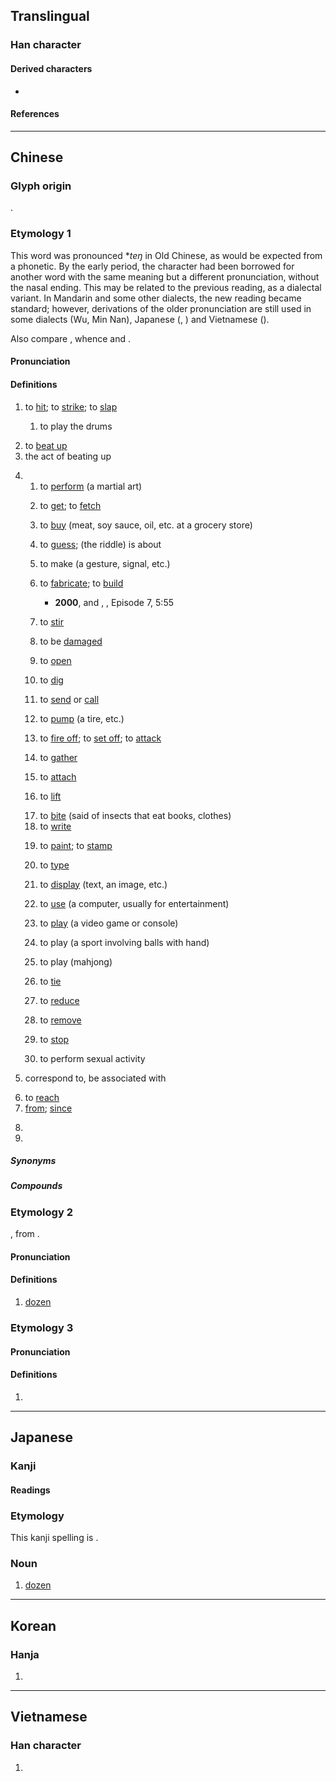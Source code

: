 {{character info/new}}
==Translingual==
{{stroke order|strokes=5}}

===Han character===
{{Han char|rn=64|rad=手|as=02|sn=5|four=51020|canj=QMN|ids=⿰扌丁}}

====Derived characters====
* {{l|mul|[[咑]], [[𭯾]], [[𪭫]], [[𭠢]], [[𨴆]], [[𫩿]]}}

====References====
{{Han ref|kx=0417.120|dkj=11781|dj=0763.130|hdz=31825.050|uh=6253}}

----

==Chinese==
{{zh-forms}}

===Glyph origin===
{{Han etym}}
{{Han compound|手|丁|c1=s|c2=p|alt1=扌|t1=hand|ls=psc}}.

===Etymology 1===
This word was pronounced *''teŋ'' in Old Chinese, as would be expected from a {{zh-l|丁}} phonetic. By the early {{w|Ming dynasty|Ming}} period, the character had been borrowed for another word with the same meaning but a different pronunciation, without the nasal ending. This may be related to the previous reading, as a dialectal variant. In Mandarin and some other dialects, the new reading became standard; however, derivations of the older pronunciation are still used in some dialects (Wu, Min Nan), Japanese ({{m|ja|ちょう|chō}}, {{m|ja|てい|tei}}) and Vietnamese ({{m|vi|đánh}}).

Also compare {{cog|mkh-pro|*dah|*dah ~ daʔ|to hit, to meet}}, whence {{cog|mnw|ဒး||tr=tɛ̀h|to hit (a mark), meet with, reach [goal], be correct, apposite, to fit}} and {{cog|km|ទះ||to slap, to strike}}.

====Pronunciation====
{{zh-pron
|m=dǎ
|m-s=da3
|dg=да2
|c=daa2
|c-t=a2
|g=
|h=pfs=tá;gd=da3
|j=
|mb=dǎ
|md=dā
|mn=táⁿ
|mn-t=da2
|w=2tan
|x=
|mc=y
|oc=y
|cat=v,n,conj,prep,part,pn
}}

====Definitions====
{{zh-hanzi}}

# to [[hit]]; to [[strike]]; to [[slap]]
#: {{zh-x|別 打 人。|Don't '''hit''' people.}}
#: {{zh-x|打 蚊子|to '''swat''' mosquitoes}}
## to play the drums
##: {{zh-x|打 鼓|to '''play''' the drums}}
# to [[beat up]]
# the act of beating up
#: {{zh-x|他 挨 了 一 頓 打。|He was beaten up.}}
# {{n-g|Used as a dummy verb to make a verbal phrase from a noun, including but not limited to:}}
## to [[perform]] (a martial art)
##: {{zh-x|打 太極拳|to perform Tai Chi}}
## to [[get]]; to [[fetch]]
##: {{zh-x|打 水|to '''get''' water}}
## to [[buy]] (meat, soy sauce, oil, etc. at a grocery store)
##: {{zh-x|打.醬油|to '''buy''' soy sauce}}
## to [[guess]]; (the riddle) is about
##: {{zh-x|打 一 人物|to '''guess''' a person}}
## to make (a gesture, signal, etc.)
##: {{zh-x|打 招呼|to say hello}}
##: {{zh-x|打 右燈|to put on the right turn signal (when driving)|C}}
## to [[fabricate]]; to [[build]]
##: {{zh-x|打 刀|to '''make''' a knife}}
##: {{zh-x|打 牆|to '''build''' a wall}}
##* '''2000''', {{w2|zh|梁左}} and {{lang|zh|梁歡}}, {{w2|zh|pref=《|閒人馬大姐|suf=》}}, Episode 7, 5:55
##*: {{zh-x|這 桌{zhuō‐}椅{yǐ‐}板凳 都 得{děi} 從新 打，太 麻煩{fan}。||M-BJ}}
## to [[stir]]
##: {{zh-x|打 算盤|to calculate with an abacus}}
##: {{zh-x|打 方向盤|to turn a steering wheel}}
## to be [[damaged]]
##: {{zh-x|碗 打 了|the bowl was '''broken'''}}
##: {{zh-x|雞飛蛋打|having lost everything}}
## to [[open]]
##: {{zh-x|打 帳子|to open (or set up) the bed curtains}}
##: {{zh-x|打開|to open}}
## to [[dig]]
##: {{zh-x|打 井|to '''dig''' a well}}
## to [[send]] or [[call]]
##: {{zh-x|打 電報|to '''send''' a telegraph}}
##: {{zh-x|打 電話|to '''call''' on the telephone}}
##: {{zh-x|打 手機|to '''call''' on the cellphone}}
## to [[pump]] (a tire, etc.)
##: {{zh-x|打 氣|to '''pump''' air into something}}
## {{lb|zh|involving|_|gunpowder}} to [[fire off]]; to [[set off]]; to [[attack]]
##: {{zh-x|打 槍|to '''fire''' a gun (mainly used in China)}}
##: {{zh-x|打 炮仗{zhang}|to '''set off''' a firecracker}}
## to [[gather]]
##: {{zh-x|打成一片|to get along well with everyone else}}
## to [[attach]]
##: {{zh-x|打.蠟|to wax}}
##: {{zh-x|打 補丁|to patch up}}
## to [[lift]]
##: {{zh-x|打 燈籠|to carry a lighted lantern}}
## to [[bite]] (said of insects that eat books, clothes)
## to [[write]]
##: {{zh-x|打 證明|to write out a testimonial}}
##: {{zh-x|打 介紹信|to write a recommendation letter}}
## to [[paint]]; to [[stamp]]
##: {{zh-x|打 格子|to draw a grid}}
##: {{zh-x|打 郵戳|to postmark}}
## {{lb|zh|computer}} to [[type]]
##: {{zh-x|“啲\o{d}的{i1}” 字 點 打{daa2}？|How do you '''type''' "{{m|zh|啲|o的}}"?|C}}
## to [[display]] (text, an image, etc.)
##: {{zh-x|屏幕 上 打 出 兩 行{háng} 字。|Two lines of text display on the screen.}}
## to [[use]] (a computer, usually for entertainment)
##: {{zh-x|打 電腦|to '''use''' a computer}}
## to [[play]] (a video game or console)
##: {{zh-x|打 電動|to '''play''' video game}}
## to play (a sport involving balls with hand)
##: {{zh-x|打 壁球|to '''play''' squash}}
##: {{zh-x|打 一 場 輸 一 場|'''play''' a round and lose a round}}
##: {{zh-x|打波|to '''play''' a ball game|C}}
## to play (mahjong)
##: {{zh-x|打 麻雀{zoek3-2}|to '''play''' mahjong|C}}
## to [[tie]] {{attention|zh|only refers to tying specific types of things?}}
##: {{zh-x|打 領結|to '''tie''' a bowtie}}
##: {{zh-x|打 煲呔|to '''tie''' a bowtie|C}}
## to [[reduce]]
##: {{zh-x|打.價|to bargain}}
## to [[remove]]
##: {{zh-x|打.蟲|to kill insects}}
## to [[stop]]
##: {{zh-x|打住|to stop}}
## {{lb|zh|vulgar}} to perform sexual activity
##: {{zh-x|打炮|to '''have''' sex}}
##: {{zh-x|打手槍|to '''masturbate'''}}
# {{lb|zh|Cantonese}} correspond to, be associated with
#: {{zh-usex|已經 唔記得 邊個 打 邊個|have already forgotten which one '''goes with''' which one|C}}
# to [[reach]]
# [[from]]; [[since]]
#: {{zh-x|打 東邊 來 了 個 喇嘛|'''from''' the east comes a lama}}
#: {{zh-x|打 今兒{r} 起|'''from''' today onward}}
# {{n-g|a meaningless participle.}}
# {{surname|lang=zh}}

=====Synonyms=====
{{zh-dial}}

=====Compounds=====
{{zh-der|hide_pron=1|半打|吹打:wind and percussion music|打擊|打氣:to inflate; to pump up|打電話:to make a phone call|打針:to inject|拳打:to punch|打劫:to rob|打字:to type|打工|打功夫|串打|代打|單打|墩打|安打|對打|帶打|廝打|從打|扑打|打七|打下|打中|打乖|打交|打人|打仔|打仗|打令|打仰|打伙|打住|打併|打供|打倒|打傘|打傷|打僉|打價|打光|打入|打到|打動|打勘|打勝|打勾|打包|打化|打千|打博|打卡|打卦|打卯|打印|打參|打叉|打合|打吵|打呼|打和|打哄|打哨|打哩|打問|打喚|打嗝|打嗤|打嘴|打噎|打噤|打圈|打圍|打團|打坐|打坑|打垛|打垮|打場|打壓|打外|打夢|打夥|打夯|打套|打奪|打孔|打定|打寒|打對|打尖|打就|打尾|打屁|打岔|打差|打帳|打幌|打幡|打平|打并|打幹|打底|打彈|打從|打恭|打悲|打情|打愣|打慘|打截|打戰|打扇|打手|打扮|打折|打抹|打拍|打拚|打招|打拳|打拴|打拷|打拼|打挾|打捏|打捕|打捱|打掃|打掙|打探|打換|打揭|打揲|打摑|打摸|打摺|打撇|打撅|打撈|打撐|打撲|打擾|打攏|打攔|打攙|打攛|打攪|打救|打敖|打敗|打散|打數|打料|打斷|打旋|打早|打春|打暖|打更|打架|打枷|打柴|打桃|打槍|打槳|打樁|打樣|打橫|打歌|打死|打殺|打比|打水|打油|打泡|打消|打混|打渲|打渾|打溼|打滅|打滑|打滾|打漿|打灘|打火|打炮|打烊|打熬|打熱|打爛|打爻|打牌|打牲|打狗|打獵|打球|打理|打瓦|打生|打當|打疊|打疾|打發|打盹|打看|打眼|打睃|打睡|打瞳|打短|打砌|打破|打碎|打碑|打磨|打祭|打視|打禪|打稻|打稿|打穀|打空|打競|打算|打簇|打粗|打糧|打細|打結|打網|打緊|打總|打繖|打罕|打罵|打羅|打翻|打考|打聽|打背|打胎|打脊|打脫|打腳|打花|打茶|打著|打落|打藥|打虎|打蠟|打製|打要|打覷|打詐|打試|打話|打調|打諒|打諢|打謊|打謎|打賞|打賭|打起|打趁|打趣|打跌|打跳|打踅|打蹔|打躉|打躬|打輸|打轉|打轎|打迭|打退|打通|打造|打過|打道|打選|打酒|打醮|打量|打鋪|打錢|打鍋|打鐘|打鐵|打開|打閒|打降|打雜|打雷|打靶|打響|打頭|打顫|打食|打飯|打馬|打鬥|打鬧|打鬨|打鬼|打魚|打鳴|打麤|打麥|打點|打鼓|打鼾|打齁|打齋|打齪|扭打|抽打|拍打|招打|拷打|挨打|捱打|捶打|排打|揪打|搕打|搥打|摔打|摜打|撇打|撕打|撲打|擊打|攻打|敦打|敲打|款打|步打|武打|毀打|毆打|毒打|混打|痛打|白打|相打|短打|磕打|笞打|自打|臭打|蘇打|西打|責打|起打|跌打|長打|開打|雙打|鞭打|飽打|鬥打|不經打|伏打電池|匾打側卓|佯打耳睜|不打慳|不打緊|包打聽|圍城打援|不打自招|實打實|小蘇打|乾打雷|寬打窄用|和尚打傘|就棍打腿|倒打一耙|咳聲打氣|天打雷劈|山打根|主打歌|倒打鑼兒|不打話|八字打開|喬裝打扮|屈打成招|就此打住|小打扮兒|告老打罷|寬打周遭|完全打擊|不打點|乘火打劫|單打獨鬥|大蘇打|大打出手|失驚打怪|全壘打|寬打料帳|單打一|唱作念打|咳歌打戰|呆打頦|嘴打人|反打瓦|一網打盡|不打量|打雪戰|打塔墩|打飢荒|打張驚兒|打牙巴骨|打官防|打成一團|打呼嚕|打印子|打炮戲|打飽嗝|打知名度|打字員|打通兒|打圓相|打混葫蘆|打背公|打料帳|打關節|打水撇兒|打啞謎|打黑線|打擊異己|打人罵狗|打點行裝|滴滴打打|打街罵巷|打野呵|打燈虎|打夾帳|打骸垢|打卡機|稀里打哄|打對臺|打情罵俏|打正快|打主意|打住話頭|打通關節|打通關|打哈氣|禿子打傘|打喳喳|打道回府|打牙祭|打脊魍魎|打野雞|打勝仗|滿打算|打瞌銃|打定主意|打火造飯|滿打著|打圈子|打花臉|打家劫舍|撒潑打滾|打細算盤|打打算盤|打診法|打飽咯|打官事|打篤磨槎|打字機|打鳳牢龍|打甚麼緊|打算盤|打白賴|打光棍|打夜狐|犧牲打|打夜作|拳打腳踢|打門子|打點滴|打滴溜|打麻將|指南打北|打野盤兒|打背花|打車子|拾頭打滾|打耳刮子|打雞窩|打馬將|打照面|打退堂鼓|打搊拾|打手式|打饑荒|打冷嗝|打花胡哨|打錢兒的|打招呼|打個照會|打個前失|打呵欠|打瞌睡|打出弔入|稍瓜打驢|打旋磨|打補釘|打前失|打樁機|打出手|打火安身|打吵子|打剌孫|打個沉兒|打獨磨|打電玩|打印臺|打得逼直|打年貨|打赤腳|打金印|打話不同|打那麼|打牙戰|打勤勞|打游擊|打耳光|打平火|打攔頭雷|打耳喑|打龍袍|打頭風|打脊匹夫|打麻雀|打瓜子|打水機|打問訊|歪打正著|打太平拳|打鐵匠|打磨盤|打交道|打擊率|打響瓜兒|打打倈倈|打阿老|拍手打腳|照相打字|打談的|打午尖|打頭炮|打軟腿兒|打氣爐|打熱椎|打都磨子|打緊板|打頭的|打碗頭|打粉底|打夜胡|打十三|打秋豐|打折扣|打諢發科|打連廂|指定打擊|打冷槍|打擊手|打張雞兒|打鞦韆|打鑾駕|打個照面|打恭作揖|打小算盤|打罵教育|打穀機|打魚郎|打櫻桃|打鐵的|打馬虎|打諢說笑|無精打采|打胸廝撞|打油詩|打噴嚏|打金枝|打香印|打頭陣|打火店|打家劫盜|打寒戰|打起精神|打棍出箱|打手心|打鋪蓋|打城隍|撮科打哄|打嚴嵩|打悲阿|打自得兒|打草兒|打孩歌|打官腔|打花鼓|打撒手|昏盆打醬|打破迷關|打箭爐|成團打塊|打前站|打油飛|挨打受罵|打野食|打寬轉|打酒坐|打短兒|打脫冒|打出頭棍|打隔山炮|打水不渾|打圓場|打諢插科|摑打撾揉|打臉子|打破紀錄|打筋斗|打靠後|打勤獻趣|打游飛|打破飯碗|打高空|摔打砸拉|打哆嗦|打絲線|打磨磨轉|打官話|打燈謎|打羅羅|打票子|打死老虎|打拍子|打辮子|打悶雷|打掩護|打火鐮|打野胡|打下馬威|打個問號|打踅磨|打祭銀|打圖書|打簸箕|打醮水|打市語|打供太保|打擊樂|打官司|打字排版|打鼓兒的|打底稿|打一個吞|打牙兒|穩紮穩打|打個千兒|打打殺殺|打腹稿|打竄鼓|打靶場|打彈子|打領帶|打胡哨|打篤磨|打手勢|明打明|打天下|打坐坡|打猛子|打氣筒|撇呆打墮|打遲局|打板子|打金磚|打點兒|打家截道|打倒褪|打中火|打腫臉龐|打野外|打分數|發科打諢|打佯兒|打牙犯嘴|打抽豐|打著竄鼓|打太極|打通狀|打得火熱|打把式|打順風旗|打把攔|打偏手|打字紙|打順風鑼|打嚏噴|打野火|打搶跪|打齁睡|打衣糧|打鬼淨淨|打茶圍|打打鬧鬧|打過偏手|打禪七|打背弓|打帶跑|打水漂兒|打火機|打大頭腦|沒精打彩|打牆腳|搖鈴打鼓|打赤膊|打前劉海|打梆子|打乾噦|打亮梆子|打破慣例|打成一片|打底子|打破頭|打魚殺家|打破網|打茶會|打晃兒|打旗兒的|打盤旋|打破沙鍋|打滾撒潑|打呆歌|打破頭屑|打中伙|揚鈴打鼓|打棍子|打冷戰|打絕板|打信號|打簧錶|打孔紙帶|打上來|打淨撈乾|打水仗|打火石|打眼色|打裡打外|打太極拳|打邊鼓|滿打滿算|打個花|打保票|打把勢|打哈欠|打廣告|打地灘兒|打入冷宮|打秋風|打包票|打彈珠|打草驚蛇|炮打燈兒|打群架|打官鋪|打盹兒|打躬作揖|打鄉談|甚麼打緊|打地鋪|打聽細底|打息氣|打嘴現世|打屁版|撒科打諢|打電報|打道子|打回票|打敗仗|打敗子|打小報告|打雜的|打樣棍|打明火|打破沉默|打失驚|打挺兒|敲鑼打鼓|插科打諢|打攢盤|打醉眼子|打照會|打孔機|打頦歌|打貼補|成群打夥|打字帶|打牌兒|打寒噤|打眼目|打旺壯|沒打弄|打悶葫蘆|打來回|捎關打節|打獵鼓|打下手的|打沒頭壇|打眼的|打悶棍|打情罵趣|打醋炭|打毛線|打擂臺|打暗號|打蠟機|打麥場|打槳桿|打和哄|打爛帳|打擊樂器|打惡心|打鼓津頭|打齋飯|指東打西|打細泊|打竹舞|打水鼓|打老兒|打毷氉|打稻場|搖旗打鼓|撲交打滾|打屁股|打哈哈|打馬虎眼|打漢子|打枕捶床|打卡鐘|打抱不平|打落水狗|打體己|打輪頭|沒精打采|打擺子|打水平|打裡照外|打拍浮|打加官|打了半跪|打路莊板|打業錢|打談者|打灰堆|打了偏手|打牙訕口|打哨子|打鐵算盤|打耳祭|打鳳撈龍|打鼓說書|打雪仗|打鐵趁熱|打窠地|打眼號|打勾勾|鬼打鈸|風吹雨打|電腦打字|雞毛打帚|誤打誤撞|雨打風吹|鬼打渾|趁哄打劫|說嘴打嘴|風吹浪打|胡打海摔|鑽天打洞|齊打夥兒|精打細算|驢打滾|自打嘴巴|鬼打牆|鬼打更|鬼打撲|雨打雞|驢打滾兒|雨打梨花|雞飛蛋打|零敲碎打|隔山打牛|醉打山門|緊打慢敲|零打碎敲|趁火打劫|裝憨打呆|蘇打餅乾|閒打牙兒|鐵打心腸|遠打週折|跌打損傷|雷打不動|連踢帶打|八竿子打不著/八竿子打不着}}

===Etymology 2===
{{zh-etym-short|打臣}}, from {{der|zh|en|dozen}}.

====Pronunciation====
{{zh-pron
|m=打
|c=daa1
|h=pfs=tá
|md=dā
|mn=táⁿ
|w=2tan
|dial=n
|cat=cls
}}

====Definitions====
{{zh-hanzi}}

# [[dozen]]
#: {{zh-x|一 打{dá} 雞蛋|a dozen of eggs}}

===Etymology 3===

====Pronunciation====
{{zh-pron
|m=打
|c=daa2
|dial=n
|cat=n
}}

====Definitions====
{{zh-hanzi}}

# {{zh-only|蘇打}}
{{attention|zh|http://humanum.arts.cuhk.edu.hk/Lexis/lexi-mf/search.php?word=%E6%89%93 lists ding2 used in 打頭}}

{{zh-cat|Beginning|Intermediate}}

----

==Japanese==

===Kanji===
{{ja-kanji|grade=3|rs=手02}}

====Readings====
{{ja-readings
|goon=ちょう<ちやう
|kanon=てい
|toon=た
|kanyoon=だ
|kun=う-ち, う-つ, ぶ-つ, ダース-
}}

===Etymology===
{{rfe|ja}}
This kanji spelling is {{ateji}}.

===Noun===
{{ja-noun|ダース}}

# [[dozen]]

----

==Korean==

===Hanja===
{{ko-hanja|hangeul=[[타]], [[정]]}}

# {{defn|lang=ko|sort=手02}}

----

==Vietnamese==

===Han character===
{{vi-hantu|[[đả]], [[đánh]], [[dừng]], [[đử]]|rs=手02}}

# {{defn|lang=vi|sort=手02}}